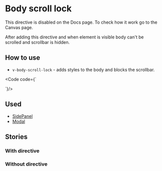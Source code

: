 
<Meta of={stories}/>

# Body scroll lock
<Alert>
  <p>This directive is disabled on the Docs page. To check how it work go to the Canvas page.</p>
</Alert>

After adding this directive and when element is visible body can't be scrolled and scrollbar is hidden.

## How to use
* `v-body-scroll-lock` - adds styles to the body and blocks the scrollbar.

<Code code={`
<dialog
  class="wrapper"
  v-body-scroll-lock
>
  ...
</dialog>
`}/>

## Used
* [SidePanel](/docs/organisms-sidepanel--terms-of-service)
* [Modal](/docs/organisms-modal--start-new-checkup)

## Stories
### With directive
<Canvas of={stories.WithDirective}/>

### Without directive
<Canvas of={stories.WithoutDirective}/>
